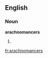 ==English==

===Noun===
'''arachnomancers'''

# {{plural of|[[arachnomancer]]}}

[[fr:arachnomancers]]